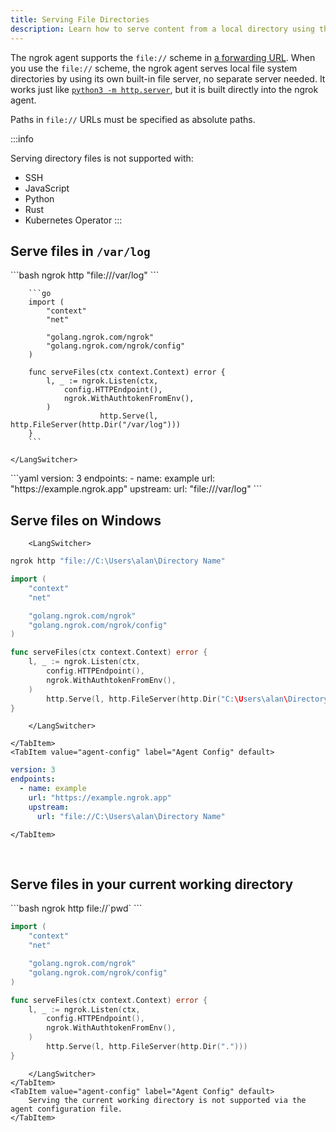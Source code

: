```yaml
---
title: Serving File Directories
description: Learn how to serve content from a local directory using the ngrok agent.
---
```




The ngrok agent supports the `file://` scheme in [a forwarding URL](/universal-gateway/agent-forwarding/). When you use the `file://` scheme, the ngrok agent serves local file system directories by using its own built-in file server, no separate server needed. It works just like [`python3 -m http.server`](https://docs.python.org/3.4/library/http.server.html), but it is built directly into the ngrok agent.

Paths in `file://` URLs must be specified as absolute paths.

:::info

Serving directory files is not supported with:

- SSH
- JavaScript
- Python
- Rust
- Kubernetes Operator
  :::

## Serve files in `/var/log`

<Tabs groupId="endpoint-type" queryString="ept">
<TabItem value="agent-endpoint" label="Agent Endpoint">
	<LangSwitcher>
		```bash
		ngrok http "file:///var/log"
		```

    	```go
    	import (
    		"context"
    		"net"

    		"golang.ngrok.com/ngrok"
    		"golang.ngrok.com/ngrok/config"
    	)

    	func serveFiles(ctx context.Context) error {
    		l, _ := ngrok.Listen(ctx,
    			config.HTTPEndpoint(),
    			ngrok.WithAuthtokenFromEnv(),
    		)
    					http.Serve(l, http.FileServer(http.Dir("/var/log")))
    	}
    	```

    </LangSwitcher>

</TabItem>

<TabItem value="agent-config" label="Agent Config" default>
```yaml
version: 3
endpoints:
  - name: example
    url: "https://example.ngrok.app"
    upstream:
      url: "file:///var/log"
```

</TabItem>

</Tabs>

## Serve files on Windows

<Tabs groupId="endpoint-type" queryString="ept">
	<TabItem value="agent-endpoint" label="Agent Endpoint">
		
		<LangSwitcher>
```bash
ngrok http "file://C:\Users\alan\Directory Name"
```

```go
import (
	"context"
	"net"

	"golang.ngrok.com/ngrok"
	"golang.ngrok.com/ngrok/config"
)

func serveFiles(ctx context.Context) error {
	l, _ := ngrok.Listen(ctx,
		config.HTTPEndpoint(),
		ngrok.WithAuthtokenFromEnv(),
	)
        http.Serve(l, http.FileServer(http.Dir("C:\Users\alan\Directory Name")))
}
```

    	</LangSwitcher>

    </TabItem>
    <TabItem value="agent-config" label="Agent Config" default>

```yaml
version: 3
endpoints:
  - name: example
    url: "https://example.ngrok.app"
    upstream:
      url: "file://C:\Users\alan\Directory Name"
```

    </TabItem>

</Tabs>

<br />

## Serve files in your current working directory

<Tabs groupId="endpoint-type" queryString="ept">
	<TabItem value="agent-endpoint" label="Agent Endpoint">
		<LangSwitcher>
```bash
ngrok http file://`pwd`
```

```go
import (
	"context"
	"net"

	"golang.ngrok.com/ngrok"
	"golang.ngrok.com/ngrok/config"
)

func serveFiles(ctx context.Context) error {
	l, _ := ngrok.Listen(ctx,
		config.HTTPEndpoint(),
		ngrok.WithAuthtokenFromEnv(),
	)
        http.Serve(l, http.FileServer(http.Dir(".")))
}
```

    	</LangSwitcher>
    </TabItem>
    <TabItem value="agent-config" label="Agent Config" default>
    	Serving the current working directory is not supported via the agent configuration file.
    </TabItem>

</Tabs>
